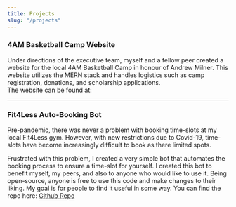 ```yaml
---
title: Projects
slug: "/projects"
---
```


### 4AM Basketball Camp Website

Under directions of the executive team, myself and a fellow peer created a website for the local 4AM Basketball Camp in honour of Andrew Milner.
This website utilizes the MERN stack and handles logistics such as camp registration, donations, and scholarship applications.  
The website can be found at:

---

### Fit4Less Auto-Booking Bot

Pre-pandemic, there was never a problem with booking time-slots at my local Fit4Less gym.
However, with new restrictions due to Covid-19, time-slots have become increasingly difficult to book as there limited spots.

Frustrated with this problem, I created a very simple bot that automates the booking process to ensure a time-slot for yourself.
I created this bot to benefit myself, my peers, and also to anyone who would like to use it.
Being open-source, anyone is free to use this code and make changes to their liking.
My goal is for people to find it useful in some way. You can find the repo here: [Github Repo](https://github.com/ryan-hong/Fit4Less-Bot)
